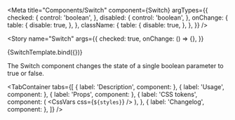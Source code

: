 

<Meta
  title="Components/Switch"
  component={Switch}
  argTypes={{
    checked: {
      control: 'boolean',
    },
    disabled: {
      control: 'boolean',
    },
    onChange: {
      table: {
        disable: true,
      },
    },
    className: {
      table: {
        disable: true,
      },
    },
  }}
/>


<!-- Canvas -->

<Story
  name="Switch"
  args={{
    checked: true,
    onChange: () => {},
  }}
>
  {SwitchTemplate.bind({})}
</Story>

<!-- Docs -->

<ComponentHeader
  name="Switch"
  version={version}
  stage={1}
  design="https://www.figma.com/file/rrvkvQEoVTOHa7MzyKSaoz/OTP-Global-Design-System?node-id=1370%3A40765"
/>

The Switch component changes the state of a single boolean parameter to true or false.

<TabContainer
  tabs={[
    { label: 'Description', component: <Description /> },
    { label: 'Usage', component: <Usage /> },
    { label: 'Props', component: <Props of={Switch} /> },
    {
      label: 'CSS tokens',
      component: (
        <CssVars
          css={`
            ${styles}
          `}
        />
      ),
    },
    { label: 'Changelog', component: <Changelog /> },
  ]}
/>
